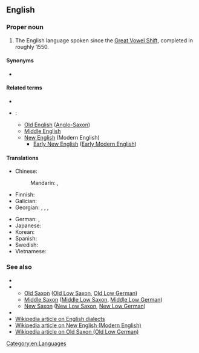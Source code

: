 ==English==
{{wikipedia}}

===Proper noun===
{{head|en|proper noun|head=[[modern|Modern]] [[English]]}}

# The English language spoken since the [[Great Vowel Shift]], completed in roughly 1550.

====Synonyms====
* {{l|en|New English}}

====Related terms====
* {{l|en|Anglian}}
* {{l|en|English}}:
** [[Old English]] ([[Anglo-Saxon]])
** [[Middle English]]
** [[New English]] (Modern English)
*** [[Early New English]] ([[Early Modern English]])

====Translations====
{{trans-top|English spoken since the Great Vowel Shift}}
* Chinese:
*: Mandarin: {{t+|cmn|現代英語|sc=Hani}}, {{t+|cmn|现代英语|tr=Xiàndài Yīngyǔ|sc=Hani}}
* Finnish: {{t|fi|nykyenglanti}}
* Galician: {{t|gl|inglés moderno|m}}
* Georgian: {{t|ka|თანამედროვე ინგლისური}}, {{t|ka|თანამედროვე ინგლისური ენა}}, {{t|ka|ახალი ინგლისური ენა}}, {{t|ka|ახალინგლისური}}
{{trans-mid}}
* German: {{t|de|Neuenglisch|n}}, {{t|de|Modernes Englisch|n}}
* Japanese: {{t|ja|近代英語|tr=kindai eigo}}
* Korean: {{t-needed|ko}}
* Spanish: {{t|es|inglés moderno|m}}
* Swedish: {{t+|sv|nyengelska|c}}
* Vietnamese: {{t-needed|vi}}
{{trans-bottom}}

===See also===
* {{l|en|Jutish}}
* {{l|en|Saxon}}
** [[Old Saxon]] ([[Old Low Saxon]], [[Old Low German]])
** [[Middle Saxon]] ([[Middle Low Saxon]], [[Middle Low German]])
** [[New Saxon]] ([[New Low Saxon]], [[New Low German]])
* {{l|en|Upper Saxon}}
* [[w:English dialects|Wikipedia article on English dialects]]
* [[w:Modern English|Wikipedia article on New English (Modern English)]]
* [[w:Old Saxon|Wikipedia article on Old Saxon (Old Low German)]]

[[Category:en:Languages]]